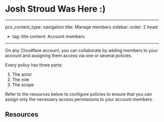 # Josh Stroud Was Here :)

---
pcx_content_type: navigation
title: Manage members
sidebar:
  order: 2
head:
  - tag: title
    content: Account members

---


On any Cloudflare account, you can collaborate by adding members to your account and assigning them access via one or several policies.

Every policy has three parts:

1. The actor
2. The role
3. The scope

Refer to the resources below to configure policies to ensure that you can assign only the necessary access permissions to your account members.

## Resources

<DirectoryListing />
